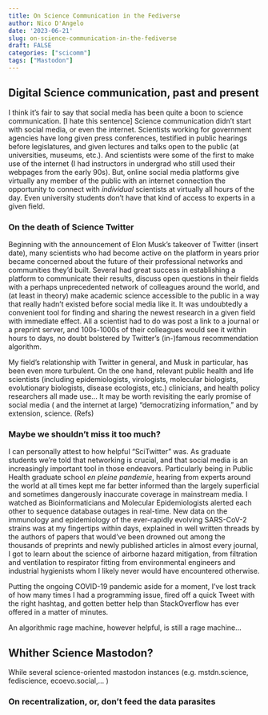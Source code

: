 ```yaml
---
title: On Science Communication in the Fediverse
author: Nico D'Angelo
date: '2023-06-21'
slug: on-science-communication-in-the-fediverse
draft: FALSE
categories: ["scicomm"]
tags: ["Mastodon"]
---
```

## Digital Science communication, past and present

I think it's fair to say that social media has been quite a boon to science communication. [I hate this sentence]
Science communication didn't start with social media, or even the internet. Scientists working for government agencies have long given press conferences, testified in public hearings before legislatures, and given lectures and talks open to the public (at universities, museums, etc.). And scientists were some of the first to make use of the internet (I had instructors in undergrad who still used their webpages from the early 90s). But, online social media platforms give virtually any member of the public with an internet connection the opportunity to connect with *individual* scientists at virtually all hours of the day. Even university students don't have that kind of access to experts in a given field. 

### On the death of Science Twitter

Beginning with the announcement of Elon Musk's takeover of Twitter (insert date), many scientists who had become active on the platform in years prior became concerned about the future of their professional networks and communities they'd built. Several had great success in establishing a platform to communicate their results, discuss open questions in their fields with a perhaps unprecedented network of colleagues around the world, and (at least in theory) make academic science accessible to the public in a way that really hadn't existed before social media like it.  It was undoubtedly a convenient tool for finding and sharing the newest research in a given field with immediate effect. All a scientist had to do was post a link to a journal or a preprint server, and 100s-1000s of their colleagues would see it within hours to days, no doubt bolstered by Twitter's (in-)famous recommendation algorithm.


My field's relationship with Twitter in general, and Musk in particular, has been even more turbulent. On the one hand,  relevant public health  and life scientists (including epidemiologists, virologists, molecular biologists, evolutionary biologists, disease ecologists, etc.) clinicians, and health policy researchers all made use... 
It may be worth revisiting the early promise of social media ( and the internet at large) "democratizing information," and by extension, science. (Refs)

### Maybe we shouldn't miss it too much?

I can personally attest to how helpful "SciTwitter" was. As graduate students we're told that networking is crucial, and that social media is an increasingly important tool in those endeavors. Particularly being in Public Health graduate school *en pleine pandemie*, hearing from experts around the world at all times kept me far better informed than the largely superficial and sometimes dangerously inaccurate coverage in mainstream media. I watched as Bioinformaticians and Molecular Epidemiologists alerted each other to sequence database outages in real-time. New data on the immunology and epidemiology of the ever-rapidly evolving SARS-CoV-2 strains was at my fingertips within days, explained in well written threads by the authors of papers that would've been drowned out among the thousands of preprints and newly published articles in almost every journal, I got to learn about the science of airborne hazard mitigation, from filtration and ventilation to respirator fitting from environmental engineers and industrial hygienists  whom I likely never would have encountered otherwise.

Putting the ongoing COVID-19 pandemic aside for a moment, I've lost track of how many times I had a programming issue, fired off a quick Tweet with the right hashtag, and gotten better help than StackOverflow has ever offered in a matter of minutes.


An algorithmic rage machine, however helpful, is still a rage machine...

## Whither Science Mastodon?

While several science-oriented mastodon instances (e.g. mstdn.science, fediscience, ecoevo.social,... ) 

### On recentralization, or, don't feed the data parasites

